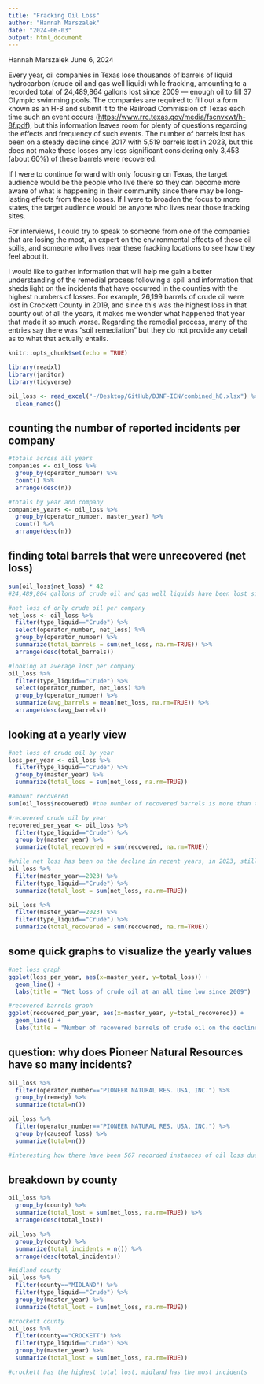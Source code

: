 ```yaml
---
title: "Fracking Oil Loss"
author: "Hannah Marszalek"
date: "2024-06-03"
output: html_document
---
```


Hannah Marszalek June 6, 2024

Every year, oil companies in Texas lose thousands of barrels of liquid hydrocarbon (crude oil and gas well liquid) while fracking, amounting to a recorded total of 24,489,864 gallons lost since 2009 --- enough oil to fill 37 Olympic swimming pools. The companies are required to fill out a form known as an H-8 and submit it to the Railroad Commission of Texas each time such an event occurs (<https://www.rrc.texas.gov/media/fscnvxwt/h-8f.pdf>), but this information leaves room for plenty of questions regarding the effects and frequency of such events. The number of barrels lost has been on a steady decline since 2017 with 5,519 barrels lost in 2023, but this does not make these losses any less significant considering only 3,453 (about 60%) of these barrels were recovered.

If I were to continue forward with only focusing on Texas, the target audience would be the people who live there so they can become more aware of what is happening in their community since there may be long-lasting effects from these losses. If I were to broaden the focus to more states, the target audience would be anyone who lives near those fracking sites.

For interviews, I could try to speak to someone from one of the companies that are losing the most, an expert on the environmental effects of these oil spills, and someone who lives near these fracking locations to see how they feel about it.

I would like to gather information that will help me gain a better understanding of the remedial process following a spill and information that sheds light on the incidents that have occurred in the counties with the highest numbers of losses. For example, 26,199 barrels of crude oil were lost in Crockett County in 2019, and since this was the highest loss in that county out of all the years, it makes me wonder what happened that year that made it so much worse. Regarding the remedial process, many of the entries say there was "soil remediation" but they do not provide any detail as to what that actually entails.

```r
knitr::opts_chunk$set(echo = TRUE)
```

```r
library(readxl)
library(janitor)
library(tidyverse)

oil_loss <- read_excel("~/Desktop/GitHub/DJNF-ICN/combined_h8.xlsx") %>% 
  clean_names()
```

## counting the number of reported incidents per company

```r
#totals across all years
companies <- oil_loss %>% 
  group_by(operator_number) %>% 
  count() %>% 
  arrange(desc(n))

#totals by year and company
companies_years <- oil_loss %>% 
  group_by(operator_number, master_year) %>% 
  count() %>% 
  arrange(desc(n))
```

## finding total barrels that were unrecovered (net loss)

```r
sum(oil_loss$net_loss) * 42
#24,489,864 gallons of crude oil and gas well liquids have been lost since 2009!

#net loss of only crude oil per company
net_loss <- oil_loss %>% 
  filter(type_liquid=="Crude") %>% 
  select(operator_number, net_loss) %>% 
  group_by(operator_number) %>%
  summarize(total_barrels = sum(net_loss, na.rm=TRUE)) %>% 
  arrange(desc(total_barrels))

#looking at average lost per company
oil_loss %>%
  filter(type_liquid=="Crude") %>% 
  select(operator_number, net_loss) %>% 
  group_by(operator_number) %>%
  summarize(avg_barrels = mean(net_loss, na.rm=TRUE)) %>% 
  arrange(desc(avg_barrels))
```

## looking at a yearly view

```r
#net loss of crude oil by year
loss_per_year <- oil_loss %>% 
  filter(type_liquid=="Crude") %>%
  group_by(master_year) %>% 
  summarize(total_loss = sum(net_loss, na.rm=TRUE))

#amount recovered
sum(oil_loss$recovered) #the number of recovered barrels is more than the net loss of barrels, but still not great

#recovered crude oil by year
recovered_per_year <- oil_loss %>% 
  filter(type_liquid=="Crude") %>%
  group_by(master_year) %>% 
  summarize(total_recovered = sum(recovered, na.rm=TRUE))

#while net loss has been on the decline in recent years, in 2023, still only about 60% of lost oil was recovered (3453/5519), as can be seen here:
oil_loss %>% 
  filter(master_year==2023) %>% 
  filter(type_liquid=="Crude") %>% 
  summarize(total_lost = sum(net_loss, na.rm=TRUE))

oil_loss %>% 
  filter(master_year==2023) %>% 
  filter(type_liquid=="Crude") %>%
  summarize(total_recovered = sum(recovered, na.rm=TRUE))
```

## some quick graphs to visualize the yearly values

```r
#net loss graph
ggplot(loss_per_year, aes(x=master_year, y=total_loss)) +
  geom_line() +
  labs(title = "Net loss of crude oil at an all time low since 2009")
```

```r
#recovered barrels graph
ggplot(recovered_per_year, aes(x=master_year, y=total_recovered)) +
  geom_line() +
  labs(title = "Number of recovered barrels of crude oil on the decline")
```

## question: why does Pioneer Natural Resources have so many incidents?

```r
oil_loss %>% 
  filter(operator_number=="PIONEER NATURAL RES. USA, INC.") %>% 
  group_by(remedy) %>% 
  summarize(total=n())

oil_loss %>%
  filter(operator_number=="PIONEER NATURAL RES. USA, INC.") %>% 
  group_by(causeof_loss) %>% 
  summarize(total=n())

#interesting how there have been 567 recorded instances of oil loss due to equipment failure, yet only 5 of the 769 incidents had "installed new equipment" or "repaired existing equipment" in the remedy column.
```

## breakdown by county

```r
oil_loss %>% 
  group_by(county) %>% 
  summarize(total_lost = sum(net_loss, na.rm=TRUE)) %>% 
  arrange(desc(total_lost))

oil_loss %>% 
  group_by(county) %>% 
  summarize(total_incidents = n()) %>%
  arrange(desc(total_incidents))

#midland county
oil_loss %>% 
  filter(county=="MIDLAND") %>% 
  filter(type_liquid=="Crude") %>%
  group_by(master_year) %>% 
  summarize(total_lost = sum(net_loss, na.rm=TRUE))

#crockett county
oil_loss %>% 
  filter(county=="CROCKETT") %>% 
  filter(type_liquid=="Crude") %>%
  group_by(master_year) %>% 
  summarize(total_lost = sum(net_loss, na.rm=TRUE))

#crockett has the highest total lost, midland has the most incidents
```
